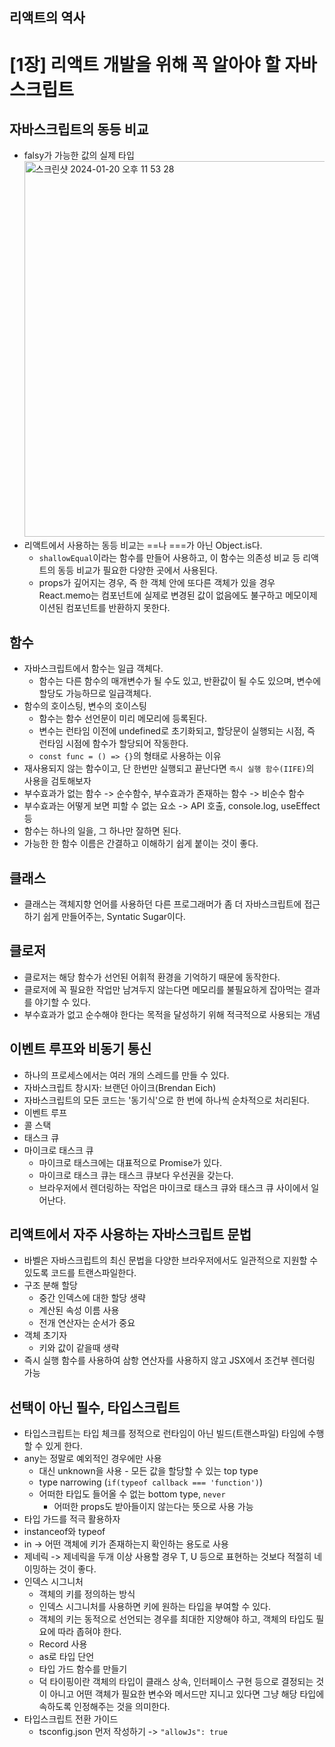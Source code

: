 ## 리액트의 역사

# [1장] 리액트 개발을 위해 꼭 알아야 할 자바스크립트

## 자바스크립트의 동등 비교

-   falsy가 가능한 값의 실제 타입
    <img
        width='601'
        alt='스크린샷 2024-01-20 오후 11 53 28'
        src='https://github.com/HOJOON07/react-deepdive-study/assets/108623656/aa62e808-f49a-4374-86ff-7d512ff93e2e'
    />
-   리액트에서 사용하는 동등 비교는 ==나 ===가 아닌 Object.is다.
    -   `shallowEqual`이라는 함수를 만들어 사용하고, 이 함수는 의존성 비교 등 리액트의 동등 비교가 필요한 다양한 곳에서 사용된다.
    -   props가 깊어지는 경우, 즉 한 객체 안에 또다른 객체가 있을 경우 React.memo는 컴포넌트에 실제로 변경된 값이 없음에도 불구하고 메모이제이션된 컴포넌트를 반환하지 못한다.

## 함수

-   자바스크립트에서 함수는 일급 객체다.
    -   함수는 다른 함수의 매개변수가 될 수도 있고, 반환값이 될 수도 있으며, 변수에 할당도 가능하므로 일급객체다.
-   함수의 호이스팅, 변수의 호이스팅
    -   함수는 함수 선언문이 미리 메모리에 등록된다.
    -   변수는 런타임 이전에 undefined로 초기화되고, 할당문이 실행되는 시점, 즉 런타임 시점에 함수가 할당되어 작동한다.
    -   `const func = () => {}`의 형태로 사용하는 이유
-   재사용되지 않는 함수이고, 단 한번만 실행되고 끝난다면 `즉시 실행 함수(IIFE)`의 사용을 검토해보자
-   부수효과가 없는 함수 -> 순수함수, 부수효과가 존재하는 함수 -> 비순수 함수
-   부수효과는 어떻게 보면 피할 수 없는 요소 -> API 호출, console.log, useEffect 등
-   함수는 하나의 일을, 그 하나만 잘하면 된다.
-   가능한 한 함수 이름은 간결하고 이해하기 쉽게 붙이는 것이 좋다.

## 클래스

-   클래스는 객체지향 언어를 사용하던 다른 프로그래머가 좀 더 자바스크립트에 접근하기 쉽게 만들어주는, Syntatic Sugar이다.

## 클로저

-   클로저는 해당 함수가 선언된 어휘적 환경을 기억하기 때문에 동작한다.
-   클로저에 꼭 필요한 작업만 남겨두지 않는다면 메모리를 불필요하게 잡아먹는 결과를 야기할 수 있다.
-   부수효과가 없고 순수해야 한다는 목적을 달성하기 위해 적극적으로 사용되는 개념

## 이벤트 루프와 비동기 통신

-   하나의 프로세스에서는 여러 개의 스레드를 만들 수 있다.
-   자바스크립트 창시자: 브랜던 아이크(Brendan Eich)
-   자바스크립트의 모든 코드는 '동기식'으로 한 번에 하나씩 순차적으로 처리된다.
-   이벤트 루프
-   콜 스택
-   태스크 큐
-   마이크로 태스크 큐
    -   마이크로 태스크에는 대표적으로 Promise가 있다.
    -   마이크로 태스크 큐는 태스크 큐보다 우선권을 갖는다.
    -   브라우저에서 렌더링하는 작업은 마이크로 태스크 큐와 태스크 큐 사이에서 일어난다.

## 리액트에서 자주 사용하는 자바스크립트 문법

-   바벨은 자바스크립트의 최신 문법을 다양한 브라우저에서도 일관적으로 지원할 수 있도록 코드를 트랜스파일한다.
-   구조 분해 할당
    -   중간 인덱스에 대한 할당 생략
    -   계산된 속성 이름 사용
    -   전개 연산자는 순서가 중요
-   객체 초기자
    -   키와 값이 같을때 생략
-   즉시 실행 함수를 사용하여 삼항 연산자를 사용하지 않고 JSX에서 조건부 렌더링 가능

## 선택이 아닌 필수, 타입스크립트

-   타입스크립트는 타입 체크를 정적으로 런타임이 아닌 빌드(트랜스파일) 타임에 수행할 수 있게 한다.
-   any는 정말로 예외적인 경우에만 사용
    -   대신 unknown을 사용 - 모든 값을 할당할 수 있는 top type
    -   type narrowing (`if(typeof callback === 'function')`)
    -   어떠한 타입도 들어올 수 없는 bottom type, `never`
        -   어떠한 props도 받아들이지 않는다는 뜻으로 사용 가능
-   타입 가드를 적극 활용하자
-   instanceof와 typeof
-   in -> 어떤 객체에 키가 존재하는지 확인하는 용도로 사용
-   제네릭 -> 제네릭을 두개 이상 사용할 경우 T, U 등으로 표현하는 것보다 적절히 네이밍하는 것이 좋다.
-   인덱스 시그니처
    -   객체의 키를 정의하는 방식
    -   인덱스 시그니처를 사용하면 키에 원하는 타입을 부여할 수 있다.
    -   객체의 키는 동적으로 선언되는 경우를 최대한 지양해야 하고, 객체의 타입도 필요에 따라 좁혀야 한다.
    -   Record 사용
    -   as로 타입 단언
    -   타입 가드 함수를 만들기
    -   덕 타이핑이란 객체의 타입이 클래스 상속, 인터페이스 구현 등으로 결정되는 것이 아니고 어떤 객체가 필요한 변수와 메서드만 지니고 있다면 그냥 해당 타입에 속하도록 인정해주는 것을 의미한다.
-   타입스크립트 전환 가이드
    -   tsconfig.json 먼저 작성하기 -> `"allowJs": true`
